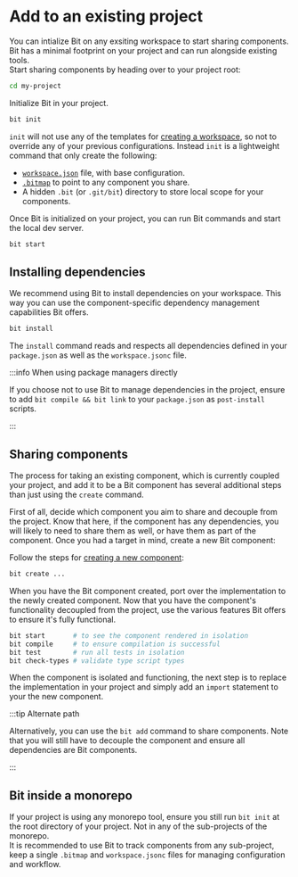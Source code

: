 # Add to an existing project

You can intialize Bit on any exsiting workspace to start sharing components. Bit has a minimal footprint on your project and can run alongside existing tools.  
Start sharing components by heading over to your project root:

```bash
cd my-project
```

Initialize Bit in your project.

```bash
bit init
```

`init` will not use any of the templates for [creating a workspace](/docs/getting-started/installing-bit/start-bit-workspace), so not to override any of your previous configurations. Instead `init` is a lightweight command that only create the following:

- [`workspace.json`](/docs/workspace/workspace-config) file, with base configuration.
- [`.bitmap`](/docs/workspace/bitmap) to point to any component you share.
- A hidden `.bit` (or `.git/bit`) directory to store local scope <!-- [local scope](/docs/scope/local-scope) --> for your components.

Once Bit is initialized on your project, you can run Bit commands and start the local dev server. <!-- [local dev server](/docs/workspace/ui) -->

```bash
bit start
```

## Installing dependencies

We recommend using Bit to install dependencies on your workspace. This way you can use the component-specific dependency management capabilities Bit offers.

```bash
bit install
```

The `install` command reads and respects all dependencies defined in your `package.json` as well as the `workspace.jsonc` file.  

:::info When using package managers directly

If you choose not to use Bit to manage dependencies in the project, ensure to add `bit compile && bit link` to your `package.json` as `post-install` scripts.

:::

## Sharing components

The process for taking an existing component, which is currently coupled your project, and add it to be a Bit component has several additional steps than just using the `create` command.  

First of all, decide which component you aim to share and decouple from the project. Know that here, if the component has any dependencies, you will likely to need to share them as well, or have them as part of the component. Once you had a target in mind, create a new Bit component:

Follow the steps for [creating a new component](docs/getting-started/composing/spec-breakdown):

```bash
bit create ...
```

When you have the Bit component created, port over the implementation to the newly created component. Now that you have the component's functionality decoupled from the project, use the various features Bit offers to ensure it's fully functional.

```bash
bit start       # to see the component rendered in isolation
bit compile     # to ensure compilation is successful
bit test        # run all tests in isolation
bit check-types # validate type script types
```

When the component is isolated and functioning, the next step is to replace the implementation in your project and simply add an `import` statement to your the new component.

:::tip Alternate path

Alternatively, you can use the `bit add` command to share components. Note that you will still have to decouple the component and ensure all dependencies are Bit components.

:::

## Bit inside a monorepo

If your project is using any monorepo tool, ensure you still run `bit init` at the root directory of your project. Not in any of the sub-projects of the monorepo.  
It is recommended to use Bit to track components from any sub-project, keep a single `.bitmap` and `workspace.jsonc` files for managing configuration and workflow.

<!-- TODO, add more tools - storybook, next, gatsby, CRA, angular... -->
